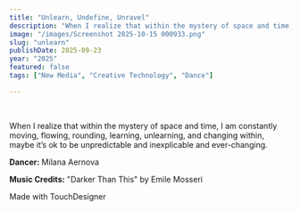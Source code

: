 ```yaml
---
title: "Unlearn, Undefine, Unravel"
description: "When I realize that within the mystery of space and time, I am constantly moving, flowing, rounding, learning, unlearning, and changing within, maybe it’s ok to be unpredictable and inexplicable and ever-changing."
image: "/images/Screenshot 2025-10-15 000933.png"
slug: "unlearn"
publishDate: 2025-09-23
year: "2025"
featured: false
tags: ["New Media", "Creative Technology", "Dance"]

---
```



<YouTube id="m6pzNpjBSnw" />

<br />

When I realize that within the mystery of space and time, I am constantly moving, flowing, rounding, learning, unlearning, and changing within, maybe it’s ok to be unpredictable and inexplicable and ever-changing.

**Dancer:** Milana Aernova

**Music Credits:** "Darker Than This" by Emile Mosseri

Made with TouchDesigner